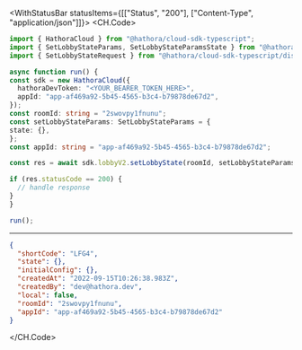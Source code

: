 

<WithStatusBar statusItems={[["Status", "200"], ["Content-Type", "application/json"]]}>
  <CH.Code>
  ```typescript SetLobbyState.ts
  import { HathoraCloud } from "@hathora/cloud-sdk-typescript";
import { SetLobbyStateParams, SetLobbyStateParamsState } from "@hathora/cloud-sdk-typescript/dist/models/components";
import { SetLobbyStateRequest } from "@hathora/cloud-sdk-typescript/dist/models/operations";

async function run() {
  const sdk = new HathoraCloud({
    hathoraDevToken: "<YOUR_BEARER_TOKEN_HERE>",
    appId: "app-af469a92-5b45-4565-b3c4-b79878de67d2",
  });
const roomId: string = "2swovpy1fnunu";
const setLobbyStateParams: SetLobbyStateParams = {
  state: {},
};
const appId: string = "app-af469a92-5b45-4565-b3c4-b79878de67d2";

  const res = await sdk.lobbyV2.setLobbyState(roomId, setLobbyStateParams, appId);

  if (res.statusCode == 200) {
    // handle response
  }
}

run();
  ```
  ---

  ```json Example Response
  {
    "shortCode": "LFG4",
    "state": {},
    "initialConfig": {},
    "createdAt": "2022-09-15T10:26:38.983Z",
    "createdBy": "dev@hathora.dev",
    "local": false,
    "roomId": "2swovpy1fnunu",
    "appId": "app-af469a92-5b45-4565-b3c4-b79878de67d2"
  }
  ```
  </CH.Code>
</WithStatusBar>
